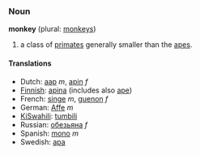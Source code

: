 ===Noun===
'''monkey''' (plural: [[monkeys]])

#a class of [[primate]]s generally smaller than the [[ape]]s.

====Translations====
*Dutch: [[aap]] ''m'', [[apin]] ''f''
*[[Finnish]]: [[apina]] (includes also [[ape]])
*French: [[singe]] ''m'', [[guenon]] ''f''
*German: [[Affe]] ''m''
*[[KiSwahili]]: [[tumbili]]
*Russian: [[обезьяна]] ''f''
*Spanish: [[mono]] ''m''
*Swedish: [[apa]]